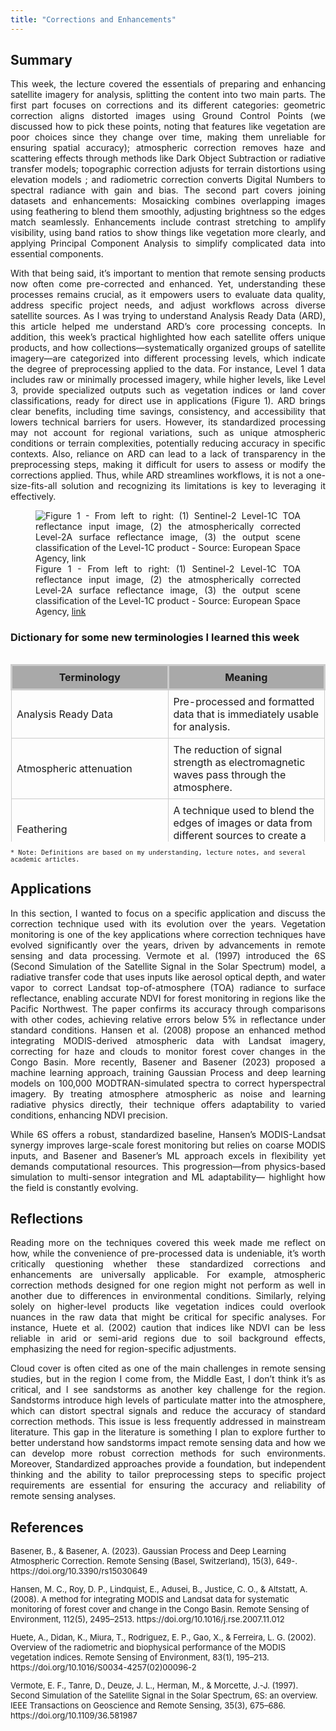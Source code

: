 ```yaml
---
title: "Corrections and Enhancements"
---
```


## Summary

::: {style="text-align: justify;"}
This week, the lecture covered the essentials of preparing and enhancing satellite imagery for analysis, splitting the content into two main parts. The first part focuses on corrections and its different categories: geometric correction aligns distorted images using Ground Control Points (we discussed how to pick these points, noting that features like vegetation are poor choices since they change over time, making them unreliable for ensuring spatial accuracy); atmospheric correction removes haze and scattering effects through methods like Dark Object Subtraction or radiative transfer models; topographic correction adjusts for terrain distortions using elevation models ; and radiometric correction converts Digital Numbers to spectral radiance with gain and bias. The second part covers joining datasets and enhancements: Mosaicking combines overlapping images using feathering to blend them smoothly, adjusting brightness so the edges match seamlessly. Enhancements include contrast stretching to amplify visibility, using band ratios to show things like vegetation more clearly, and applying Principal Component Analysis to simplify complicated data into essential components.

With that being said, it’s important to mention that remote sensing products now often come pre-corrected and enhanced. Yet, understanding these processes remains crucial, as it empowers users to evaluate data quality, address specific project needs, and adjust workflows across diverse satellite sources. As I was trying to understand Analysis Ready Data (ARD), this article helped me understand ARD’s core processing concepts. In addition, this week’s practical highlighted how each satellite offers unique products, and how collections—systematically organized groups of satellite imagery—are categorized into different processing levels, which indicate the degree of preprocessing applied to the data. For instance, Level 1 data includes raw or minimally processed imagery, while higher levels, like Level 3, provide specialized outputs such as vegetation indices or land cover classifications, ready for direct use in applications (Figure 1). ARD brings clear benefits, including time savings, consistency, and accessibility that lowers technical barriers for users. However, its standardized processing may not account for regional variations, such as unique atmospheric conditions or terrain complexities, potentially reducing accuracy in specific contexts. Also, reliance on ARD can lead to a lack of transparency in the preprocessing steps, making it difficult for users to assess or modify the corrections applied. Thus, while ARD streamlines workflows, it is not a one-size-fits-all solution and recognizing its limitations is key to leveraging it effectively.

![Figure 1 - From left to right: (1) Sentinel-2 Level-1C TOA reflectance input image, (2) the atmospherically corrected Level-2A surface reflectance image, (3) the output scene classification of the Level-1C product - Source: European Space Agency, [link](https://sentinels.copernicus.eu/sentinel-data-access/sentinel-products/sentinel-2-data-products/collection-0-level-2a){target="_blank"}](images/tm-Sentinel-2-L2-products.png){fig-align="center"}
:::

### Dictionary for some new terminologies I learned this week

```{=html}
<style>
.table-container {
    max-height: 300px; 
    overflow-y: auto;  
}


table {
    width: 100%;
    border-collapse: collapse;
}


th {
    position: sticky;
    top: 0;
    z-index: 10; 
    border: 3px solid #ccc;  
    padding: 8px; 
    background-color: #A9A9A9;: #A9A9A9;
}

td {
    padding: 8px;            
    border: 1px solid #ccc;  
}
</style>
```

::: table-container
| Terminology | Meaning |
|------------------------------------|------------------------------------|
| Analysis Ready Data | Pre-processed and formatted data that is immediately usable for analysis. |
| Atmospheric attenuation | The reduction of signal strength as electromagnetic waves pass through the atmosphere. |
| Feathering | A technique used to blend the edges of images or data from different sources to create a seamless appearance. |
| Image fusion | When data from multiple sensors/sources is fused together. |
| Irradiance | Downwelling radiation reaching the Earth from the sun. |
| Mosaicking | The process of combining multiple satellite images into a single, larger image. |
| Nadir | The point on the ground directly beneath a satellite or sensor. |
| Path radiance | Radiance reflected above the surface (before reaching the sensor). |
| Pseudo-invariant Features | Areas on the Earth's surface that remain relatively unchanged over time. |
| Push broom | A sensor that moves in a straight line, continuously capturing data across a wide area. |
| Radiance | Any radiation leaving the Earth. |
| Surface Reflectance | Proportion of light reflected by the Earth’s surface. |
| Spectral radiance | The amount of light within a band from a sensor in the field of view (FOV). |
| Solar Azimuth | The angle between the sun and true north. |
| Solar Zenith Angle | The angle between the local zenith (directly above) and the sun. |
| Whisk broom | A sensor that scans side to side, capturing data line by line. |
:::

::: {style="margin-top: 10px; font-size: 12px;"}
```         
* Note: Definitions are based on my understanding, lecture notes, and several academic articles.
```
:::

## Applications

::: {style="text-align: justify;"}
In this section, I wanted to focus on a specific application and discuss the correction technique used with its evolution over the years. Vegetation monitoring is one of the key applications where correction techniques have evolved significantly over the years, driven by advancements in remote sensing and data processing. Vermote et al. (1997) introduced the 6S (Second Simulation of the Satellite Signal in the Solar Spectrum) model, a radiative transfer code that uses inputs like aerosol optical depth, and water vapor to correct Landsat top-of-atmosphere (TOA) radiance to surface reflectance, enabling accurate NDVI for forest monitoring in regions like the Pacific Northwest. The paper confirms its accuracy through comparisons with other codes, achieving relative errors below 5% in reflectance under standard conditions. Hansen et al. (2008) propose an enhanced method integrating MODIS-derived atmospheric data with Landsat imagery, correcting for haze and clouds to monitor forest cover changes in the Congo Basin. More recently, Basener and Basener (2023) proposed a machine learning approach, training Gaussian Process and deep learning models on 100,000 MODTRAN-simulated spectra to correct hyperspectral imagery. By treating atmosphere atmospheric as noise and learning radiative physics directly, their technique offers adaptability to varied conditions, enhancing NDVI precision.

While 6S offers a robust, standardized baseline, Hansen’s MODIS-Landsat synergy improves large-scale forest monitoring but relies on coarse MODIS inputs, and Basener and Basener’s ML approach excels in flexibility yet demands computational resources. This progression—from physics-based simulation to multi-sensor integration and ML adaptability— highlight how the field is constantly evolving.
:::

## Reflections

::: {style="text-align: justify;"}
Reading more on the techniques covered this week made me reflect on how, while the convenience of pre-processed data is undeniable, it’s worth critically questioning whether these standardized corrections and enhancements are universally applicable. For example, atmospheric correction methods designed for one region might not perform as well in another due to differences in environmental conditions. Similarly, relying solely on higher-level products like vegetation indices could overlook nuances in the raw data that might be critical for specific analyses. For instance, Huete et al. (2002) caution that indices like NDVI can be less reliable in arid or semi-arid regions due to soil background effects, emphasizing the need for region-specific adjustments.

Cloud cover is often cited as one of the main challenges in remote sensing studies, but in the region I come from, the Middle East, I don’t think it’s as critical, and I see sandstorms as another key challenge for the region. Sandstorms introduce high levels of particulate matter into the atmosphere, which can distort spectral signals and reduce the accuracy of standard correction methods. This issue is less frequently addressed in mainstream literature. This gap in the literature is something I plan to explore further to better understand how sandstorms impact remote sensing data and how we can develop more robust correction methods for such environments. Moreover, Standardized approaches provide a foundation, but independent thinking and the ability to tailor preprocessing steps to specific project requirements are essential for ensuring the accuracy and reliability of remote sensing analyses.
:::

## References

::: {style="text-align: left; font-size: 13px;"}
Basener, B., & Basener, A. (2023). Gaussian Process and Deep Learning Atmospheric Correction. Remote Sensing (Basel, Switzerland), 15(3), 649-. https://doi.org/10.3390/rs15030649

Hansen, M. C., Roy, D. P., Lindquist, E., Adusei, B., Justice, C. O., & Altstatt, A. (2008). A method for integrating MODIS and Landsat data for systematic monitoring of forest cover and change in the Congo Basin. Remote Sensing of Environment, 112(5), 2495–2513. https://doi.org/10.1016/j.rse.2007.11.012

Huete, A., Didan, K., Miura, T., Rodriguez, E. P., Gao, X., & Ferreira, L. G. (2002). Overview of the radiometric and biophysical performance of the MODIS vegetation indices. Remote Sensing of Environment, 83(1), 195–213. https://doi.org/10.1016/S0034-4257(02)00096-2

Vermote, E. F., Tanre, D., Deuze, J. L., Herman, M., & Morcette, J.-J. (1997). Second Simulation of the Satellite Signal in the Solar Spectrum, 6S: an overview. IEEE Transactions on Geoscience and Remote Sensing, 35(3), 675–686. https://doi.org/10.1109/36.581987
:::
